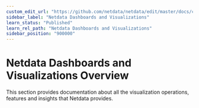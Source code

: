 ```yaml
---
custom_edit_url: "https://github.com/netdata/netdata/edit/master/docs/category-overview-pages/netdata-dashboards-and-visualizations.md"
sidebar_label: "Netdata Dashboards and Visualizations"
learn_status: "Published"
learn_rel_path: "Netdata Dashboards and Visualizations"
sidebar_position: "900000"
---
```

# Netdata Dashboards and Visualizations Overview

This section provides documentation about all the visualization operations, features and insights that Netdata provides.
